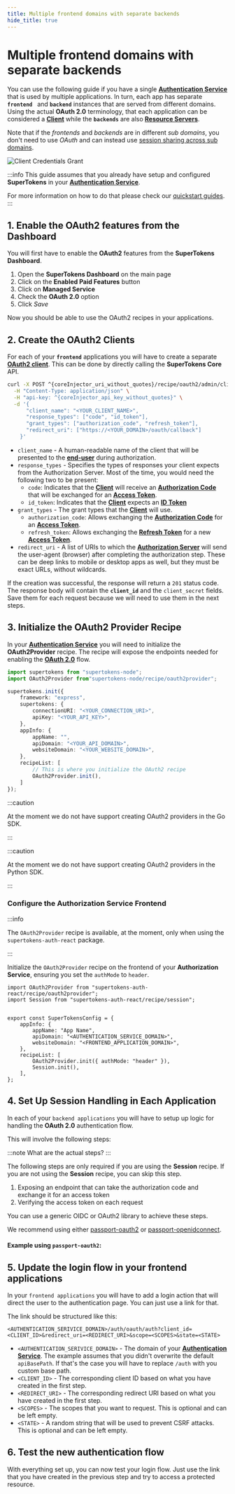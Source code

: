 ```yaml
---
title: Multiple frontend domains with separate backends
hide_title: true
---
```



# Multiple frontend domains with separate backends

You can use the following guide if you have a single [**Authentication Service**](/docs/oauth/introduction#authentication-service) that is used by multiple applications.
In turn, each app has separate **`frontend `** and **`backend`** instances that are served from different domains.
Using the actual **OAuth 2.0** terminology, that each application can be considered a [**Client**](/docs/oauth/introduction#client) while the **`backends`** are also [**Resource Servers**](/docs/oauth/introduction#resource-server).

Note that if the *frontends* and *backends* are in different *sub domains*, you don't need to use *OAuth* and can instead use [session sharing across sub domains](/docs/session/common-customizations/sessions/share-sessions-across-sub-domains).

<img src="/img/botandspamdetection/sequence-diagram.png" alt="Client Credentials Grant"/>

:::info
This guide assumes that you already have setup and configured **SuperTokens** in your [**Authentication Service**](/docs/oauth/introduction#authentication-service). 

For more information on how to do that please check our [quickstart guides](/docs/guides).
:::

## 1. Enable the OAuth2 features from the Dashboard

You will first have to enable the **OAuth2** features from the **SuperTokens Dashboard**.
1. Open the **SuperTokens Dashboard** on the main page
2. Click on the **Enabled Paid Features** button
3. Click on **Managed Service**
4. Check the **OAuth 2.0** option
5. Click *Save* 

Now you should be able to use the OAuth2 recipes in your applications.

## 2. Create the OAuth2 Clients

For each of your **`frontend`** applications you will have to create a separate [**OAuth2 client**](/docs/oauth/introduction#client).
This can be done by directly calling the **SuperTokens Core** API.

<CoreInjector defaultValue="https://<your-core-identifier>.aws.supertokens.io" showTenantId={false}>

```bash
curl -X POST ^{coreInjector_uri_without_quotes}/recipe/oauth2/admin/clients \
  -H "Content-Type: application/json" \
  -H "api-key: ^{coreInjector_api_key_without_quotes}" \
  -d '{
      "client_name": "<YOUR_CLIENT_NAME>",
      "response_types": ["code", "id_token"],
      "grant_types": ["authorization_code", "refresh_token"],
      "redirect_uri": ["https://<YOUR_DOMAIN>/oauth/callback"]
    }'
```

</CoreInjector>


- `client_name` - A human-readable name of the client that will be presented to the [**end-user**](/docs/oauth/introduction#authorization) during authorization.
- `response_types` - Specifies the types of responses your client expects from the Authorization Server. Most of the time, you would need the following two to be present:
    - `code`: Indicates that the [**Client**](/#authorization) will receive an [**Authorization Code**](/#authorization) that will be exchanged for an [**Access Token**](/#authorization).
    - `id_token`: Indicates that the [**Client**](/#authorization) expects an [**ID Token**](/#authorization)
- `grant_types` - The grant types that the [**Client**](/#authorization) will use. 
    - `authorization_code`: Allows exchanging the [**Authorization Code**](/#authorization) for an [**Access Token**](/#authorization).
    - `refresh_token`: Allows exchanging the [**Refresh Token**](/#authorization) for a new [**Access Token**](/#authorization).
- `redirect_uri` - A list of URIs to which the [**Authorization Server**](/#authorization) will send the user-agent (browser) after completing the authorization step. These can be deep links to mobile or desktop apps as well, but they must be exact URLs, without wildcards.

If the creation was successful, the response will return a `201` status code.
The response body will contain the **`client_id`** and the `client_secret` fields. Save them for each request because we will need to use them in the next steps.

## 3. Initialize the OAuth2 Provider Recipe 

In your [**Authentication Service**](/docs/oauth/introduction#authentication-service) you will need to initialize the **OAuth2Provider** recipe.
The recipe will expose the endpoints needed for enabling the [**OAuth 2.0**](/docs/oauth/introduction#oauth-20) flow.


<BackendSDKTabs>
<TabItem value="nodejs">

```typescript
import supertokens from "supertokens-node";
import OAuth2Provider from"supertokens-node/recipe/oauth2provider";

supertokens.init({
    framework: "express",
    supertokens: {
        connectionURI: "<YOUR_CONNECTION_URI>",
        apiKey: "<YOUR_API_KEY>",
    },
    appInfo: {
        appName: "",
        apiDomain: "<YOUR_API_DOMAIN>",
        websiteDomain: "<YOUR_WEBSITE_DOMAIN>",
    },
    recipeList: [
        // This is where you initialize the OAuth2 recipe
        OAuth2Provider.init(),
    ]
});
```

</TabItem>

<TabItem value="go">

:::caution

At the moment we do not have support creating OAuth2 providers in the Go SDK.

:::

</TabItem>

<TabItem value="python">

:::caution

At the moment we do not have support creating OAuth2 providers in the Python SDK.

:::

</TabItem>

</BackendSDKTabs>


###  Configure the Authorization Service Frontend 

:::info

The `OAuth2Provider` recipe is available, at the moment, only when using the `supertokens-auth-react` package.

:::

Initialize the `OAuth2Provider` recipe on the frontend of your **Authorization Service**, ensuring you set the `authMode` to `header`.

```tsx
import OAuth2Provider from "supertokens-auth-react/recipe/oauth2provider";
import Session from "supertokens-auth-react/recipe/session";


export const SuperTokensConfig = {
    appInfo: {
        appName: "App Name",
        apiDomain: "<AUTHENTICATION_SERVICE_DOMAIN>",
        websiteDomain: "<FRONTEND_APPLICATION_DOMAIN>",
    },
    recipeList: [
        OAuth2Provider.init({ authMode: "header" }),
        Session.init(),
    ],
};

```

## 4. Set Up Session Handling in Each Application

In each of your `backend applications` you will have to setup up logic for handling the **OAuth 2.0** authentication flow.

This will involve the following steps:

:::note
What are the actual steps?
:::

The following steps are only required if you are using the **Session** recipe. If you are not using the **Session** recipe, you can skip this step.
1. Exposing an endpoint that can take the authorization code and exchange it for an access token
2. Verifying the access token on each request 

You can use a generic OIDC or OAuth2 library to achieve these steps.

<BackendSDKTabs>

<TabItem value="nodejs">

We recommend using either [passport-oauth2](https://www.passportjs.org/packages/passport-oauth2/) or [passport-openidconnect](https://www.passportjs.org/packages/passport-openidconnect/).

#### Example using `passport-oauth2`:


</TabItem>

<TabItem value="go">

</TabItem>


<TabItem value="python"> 

</TabItem>


</BackendSDKTabs>


## 5. Update the login flow in your frontend applications

In your `frontend applications` you will have to add a login action that will direct the user to the authentication page.
You can just use a link for that.

The link should be structured like this:

```
<AUTHENTICATION_SERIVICE_DOMAIN>/auth/oauth/auth?client_id=<CLIENT_ID>&redirect_uri=<REDIRECT_URI>&scope=<SCOPES>&state=<STATE>
```
- `<AUTHENTICATION_SERIVICE_DOMAIN>` - The domain of your [**Authentication Service**](/docs/oauth/introduction#authentication-service).
The example assumes that you didn't overwrite the default `apiBasePath`.
If that's the case you will have to replace `/auth` with you custom base path.
- `<CLIENT_ID>` - The corresponding client ID based on what you have created in the first step.
- `<REDIRECT_URI>` - The corresponding redirect URI based on what you have created in the first step.
- `<SCOPES>` - The scopes that you want to request. This is optional and can be left empty.
- `<STATE>` - A random string that will be used to prevent CSRF attacks. This is optional and can be left empty.

## 6. Test the new authentication flow

With everything set up, you can now test your login flow.
Just use the link that you have created in the previous step and try to access a protected resource.
